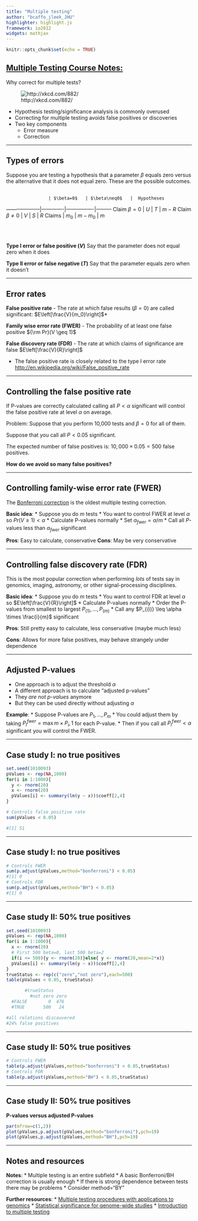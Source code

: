 ---
title: "Multiple testing"
author: "bcaffo_jleek_JHU"
highlighter: highlight.js
framework: io2012
widgets: mathjax
---

```{r setup, include=FALSE}
knitr::opts_chunk$set(echo = TRUE)
```


## [Multiple Testing Course Notes:](https://github.com/bcaffo/courses/blob/master/06_StatisticalInference/12_MultipleTesting/index.pdf?raw=true)


Why correct for multiple tests?

![http://xkcd.com/882/](https://github.com/lindangulopez/statistical-inference/blob/master/DataAnalysis/jellybeans.png?raw=true)


* Hypothesis testing/significance analysis is commonly overused
* Correcting for multiple testing avoids false positives or discoveries
* Two key components
  * Error measure
  * Correction


---

## Types of errors

Suppose you are testing a hypothesis that a parameter $\beta$ equals zero versus the alternative that it does not equal zero. These are the possible outcomes. 
</br></br>

                    | $\beta=0$   | $\beta\neq0$   |  Hypotheses
--------------------|-------------|----------------|---------
Claim $\beta=0$     |      $U$    |      $T$       |  $m-R$
Claim $\beta\neq 0$ |      $V$    |      $S$       |  $R$
    Claims          |     $m_0$   |      $m-m_0$   |  $m$

</br></br>

__Type I error or false positive ($V$)__ Say that the parameter does not equal zero when it does

__Type II error or false negative ($T$)__ Say that the parameter equals zero when it doesn't 


---

## Error rates

__False positive rate__ - The rate at which false results ($\beta = 0$) are called significant: $E\left[\frac{V}{m_0}\right]$*

__Family wise error rate (FWER)__ - The probability of at least one false positive ${\rm Pr}(V \geq 1)$

__False discovery rate (FDR)__ - The rate at which claims of significance are false $E\left[\frac{V}{R}\right]$

* The false positive rate is closely related to the type I error rate [http://en.wikipedia.org/wiki/False_positive_rate](http://en.wikipedia.org/wiki/False_positive_rate)

---

## Controlling the false positive rate

If P-values are correctly calculated calling all $P < \alpha$ significant will control the false positive rate at level $\alpha$ on average. 

<redtext>Problem</redtext>: Suppose that you perform 10,000 tests and $\beta = 0$ for all of them. 

Suppose that you call all $P < 0.05$ significant. 

The expected number of false positives is: $10,000 \times 0.05 = 500$  false positives. 

__How do we avoid so many false positives?__


---

## Controlling family-wise error rate (FWER)


The [Bonferroni correction](http://en.wikipedia.org/wiki/Bonferroni_correction) is the oldest multiple testing correction. 

__Basic idea__: 
* Suppose you do $m$ tests
* You want to control FWER at level $\alpha$ so $Pr(V \geq 1) < \alpha$
* Calculate P-values normally
* Set $\alpha_{fwer} = \alpha/m$
* Call all $P$-values less than $\alpha_{fwer}$ significant

__Pros__: Easy to calculate, conservative
__Cons__: May be very conservative


---

## Controlling false discovery rate (FDR)

This is the most popular correction when performing _lots_ of tests say in genomics, imaging, astronomy, or other signal-processing disciplines. 

__Basic idea__: 
* Suppose you do $m$ tests
* You want to control FDR at level $\alpha$ so $E\left[\frac{V}{R}\right]$
* Calculate P-values normally
* Order the P-values from smallest to largest $P_{(1)},...,P_{(m)}$
* Call any $P_{(i)} \leq \alpha \times \frac{i}{m}$ significant

__Pros__: Still pretty easy to calculate, less conservative (maybe much less)

__Cons__: Allows for more false positives, may behave strangely under dependence

---



## Adjusted P-values

* One approach is to adjust the threshold $\alpha$
* A different approach is to calculate "adjusted p-values"
* They _are not p-values_ anymore
* But they can be used directly without adjusting $\alpha$

__Example__: 
* Suppose P-values are $P_1,\ldots,P_m$
* You could adjust them by taking $P_i^{fwer} = \max{m \times P_i,1}$ for each P-value.
* Then if you call all $P_i^{fwer} < \alpha$ significant you will control the FWER. 

---

## Case study I: no true positives

```{r createPvals,cache=TRUE}
set.seed(1010093)
pValues <- rep(NA,1000)
for(i in 1:1000){
  y <- rnorm(20)
  x <- rnorm(20)
  pValues[i] <- summary(lm(y ~ x))$coeff[2,4]
}

# Controls false positive rate
sum(pValues < 0.05)

#[1] 51
```

---

## Case study I: no true positives

```{r, dependson="createPvals"}
# Controls FWER 
sum(p.adjust(pValues,method="bonferroni") < 0.05)
#[1] 0
# Controls FDR 
sum(p.adjust(pValues,method="BH") < 0.05)
#[1] 0
```


---

## Case study II: 50% true positives

```{r createPvals2,cache=TRUE}
set.seed(1010093)
pValues <- rep(NA,1000)
for(i in 1:1000){
  x <- rnorm(20)
  # First 500 beta=0, last 500 beta=2
  if(i <= 500){y <- rnorm(20)}else{ y <- rnorm(20,mean=2*x)}
  pValues[i] <- summary(lm(y ~ x))$coeff[2,4]
}
trueStatus <- rep(c("zero","not zero"),each=500)
table(pValues < 0.05, trueStatus)

       #trueStatus
         #not zero zero
  #FALSE        0  476
  #TRUE       500   24

#all relations discouvered
#24% false positives 
```

---


## Case study II: 50% true positives

```{r, dependson="createPvals2"}
# Controls FWER 
table(p.adjust(pValues,method="bonferroni") < 0.05,trueStatus)
# Controls FDR 
table(p.adjust(pValues,method="BH") < 0.05,trueStatus)
```


---


## Case study II: 50% true positives

__P-values versus adjusted P-values__
```{r, dependson="createPvals2",fig.height=4,fig.width=8}
par(mfrow=c(1,2))
plot(pValues,p.adjust(pValues,method="bonferroni"),pch=19)
plot(pValues,p.adjust(pValues,method="BH"),pch=19)
```


---


## Notes and resources

__Notes__:
* Multiple testing is an entire subfield
* A basic Bonferroni/BH correction is usually enough
* If there is strong dependence between tests there may be problems
  * Consider method="BY"

__Further resources__:
* [Multiple testing procedures with applications to genomics](http://www.amazon.com/Multiple-Procedures-Applications-Genomics-Statistics/dp/0387493166/ref=sr_1_2/102-3292576-129059?ie=UTF8&s=books&qid=1187394873&sr=1-2)
* [Statistical significance for genome-wide studies](http://www.pnas.org/content/100/16/9440.full)
* [Introduction to multiple testing](http://ies.ed.gov/ncee/pubs/20084018/app_b.asp)

